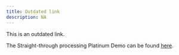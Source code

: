 ---
title: Outdated link
description: NA
---

This is an outdated link.

The Straight-through processing Platinum Demo can be found [here](https://ibm-garage-tsa.github.io/platinum-demos/300-business-automation-straight-through-processing/demo-preparation/).
